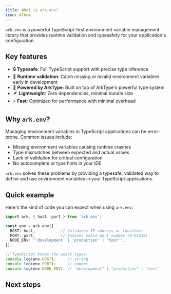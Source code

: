```yaml
---
title: What is ark.env?
icon: Album
---
```



`ark.env` is a powerful TypeScript-first environment variable management library that provides runtime validation and typesafety for your application's configuration.

## Key features

- 🔒 **Typesafe**: Full TypeScript support with precise type inference
- 🚀 **Runtime validation**: Catch missing or invalid environment variables early in development
- 💪 **Powered by ArkType**: Built on top of ArkType's powerful type system
- 🪶 **Lightweight**: Zero dependencies, minimal bundle size
- ⚡ **Fast**: Optimized for performance with minimal overhead

## Why `ark.env`?

Managing environment variables in TypeScript applications can be error-prone. Common issues include:
- Missing environment variables causing runtime crashes
- Type mismatches between expected and actual values
- Lack of validation for critical configuration
- No autocomplete or type hints in your IDE

`ark.env` solves these problems by providing a typesafe, validated way to define and use environment variables in your TypeScript applications.

## Quick example

Here's the kind of code you can expect when using `ark.env`:

```ts
import ark, { host, port } from 'ark.env';

const env = ark.env({
  HOST: host,           // Validates IP address or localhost
  PORT: port,           // Ensures valid port number (0-65535)
  NODE_ENV: "'development' | 'production' | 'test'",
});

// TypeScript knows the exact types!
console.log(env.HOST);     // string
console.log(env.PORT);     // number
console.log(env.NODE_ENV); // "development" | "production" | "test"
```

## Next steps

<Cards>
  <Card title="Quickstart" href="/docs/quickstart" description="Quickly get started with ark.env in your project" />
  <Card title="GitHub Repository" href="https://github.com/yamcodes/ark.env" description="View the source code and contribute to the project" />
  <Card title="ArkType Documentation" href="https://arktype.io/docs" description="Learn more about the underlying type system" className="bg-blue-900" />
</Cards>